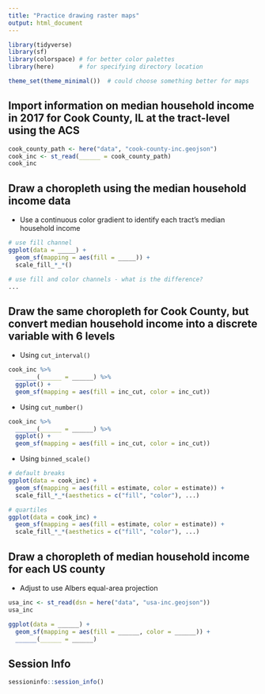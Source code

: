 ```yaml
---
title: "Practice drawing raster maps"
output: html_document
---
```


```r
library(tidyverse)
library(sf)
library(colorspace) # for better color palettes
library(here)       # for specifying directory location

theme_set(theme_minimal())  # could choose something better for maps
```

## Import information on median household income in 2017 for Cook County, IL at the tract-level using the ACS

```r
cook_county_path <- here("data", "cook-county-inc.geojson")
cook_inc <- st_read(______ = cook_county_path)
cook_inc
```

## Draw a choropleth using the median household income data

- Use a continuous color gradient to identify each tract's median household income

```r
# use fill channel
ggplot(data = _____) +
  geom_sf(mapping = aes(fill = _____)) +
  scale_fill_*_*()

# use fill and color channels - what is the difference?
...
```

## Draw the same choropleth for Cook County, but convert median household income into a discrete variable with 6 levels

- Using `cut_interval()`

```r
cook_inc %>%
  ______(______ = ______) %>%
  ggplot() +
  geom_sf(mapping = aes(fill = inc_cut, color = inc_cut))
```
        
- Using `cut_number()`

```r
cook_inc %>%
  ______(______ = ______) %>%
  ggplot() +
  geom_sf(mapping = aes(fill = inc_cut, color = inc_cut))
```

- Using `binned_scale()`

```r
# default breaks
ggplot(data = cook_inc) +
  geom_sf(mapping = aes(fill = estimate, color = estimate)) +
  scale_fill_*_*(aesthetics = c("fill", "color"), ...)

# quartiles
ggplot(data = cook_inc) +
  geom_sf(mapping = aes(fill = estimate, color = estimate)) +
  scale_fill_*_*(aesthetics = c("fill", "color"), ...)
```

## Draw a choropleth of median household income for each US county

- Adjust to use Albers equal-area projection

```r
usa_inc <- st_read(dsn = here("data", "usa-inc.geojson"))
usa_inc
```

```r
ggplot(data = ______) +
  geom_sf(mapping = aes(fill = ______, color = ______)) +
  ______(______ = ______)
```

## Session Info

```r
sessioninfo::session_info()
```
